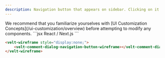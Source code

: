 ```yaml
---
description: Navigation button that appears on sidebar. Clicking on it will navigate to the comment.
---
```


<Note>
We recommend that you familiarize yourselves with [UI Customization Concepts](/ui-customization/overview) before attempting to modify any components.
</Note>


<RequestExample>
```jsx React / Next.js
<VeltWireframe>
    <VeltCommentDialogWireframe.NavigationButton />
</VeltWireframe>
```

```HTML HTML
<velt-wireframe style="display:none;">
    <velt-comment-dialog-navigation-button-wireframe></velt-comment-dialog-navigation-button-wireframe>
</velt-wireframe>
```
</RequestExample>


